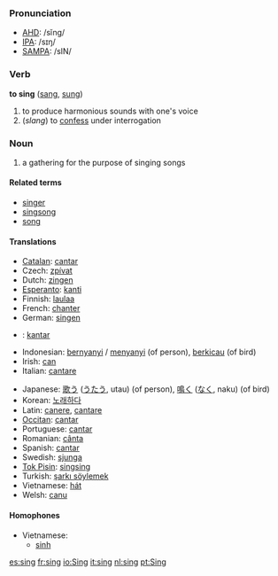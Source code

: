 === Pronunciation ===
*[[w:AHD|AHD]]: /sĭng/
*[[w:IPA|IPA]]: /sɪŋ/
*[[w:SAMPA|SAMPA]]: /sIN/

=== Verb ===
'''to sing''' ([[sang]], [[sung]])

# to produce harmonious sounds with one's voice
# (''slang'') to [[confess]] under interrogation

=== Noun ===

# a gathering for the purpose of singing songs

==== Related terms ====
*[[singer]]
*[[singsong]]
*[[song]]

==== Translations ====
{{top}}
*[[Catalan]]: [[cantar]]
*Czech: [[zpívat]]
*Dutch: [[zingen]]
*[[Esperanto]]: [[kanti]]
*Finnish: [[laulaa]]
*French: [[chanter]]
*German: [[singen]]
*{{io}}: [[kantar]]
*Indonesian: [[nyanyi|bernyanyi]] / [[nyanyi|menyanyi]] (of person), [[kicau|berkicau]] (of bird)
*Irish: [[can]]
*Italian: [[cantare]]
{{mid}}
*Japanese: [[歌う]] ([[うたう]], utau) (of person), [[鳴く]] ([[なく]], naku) (of bird)
*Korean: [[노래하다]]
*Latin: [[canere]], [[cantare]]
*[[Occitan]]: [[cantar]]
*Portuguese: [[cantar]]
*Romanian: [[cânta]]
*Spanish: [[cantar]]
*Swedish: [[sjunga]]
*[[Tok Pisin]]: [[singsing]]
*Turkish: [[şarkı söylemek]]
*Vietnamese: [[hát#Vietnamese|hát]]
*Welsh: [[canu]]
{{bottom}}

==== Homophones ====
*Vietnamese:
**[[sinh#Vietnamese|sinh]]

[[es:sing]]
[[fr:sing]]
[[io:Sing]]
[[it:sing]]
[[nl:sing]]
[[pt:Sing]]